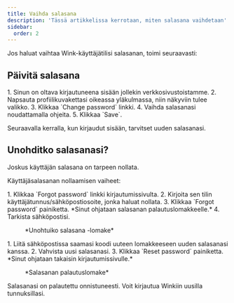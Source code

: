 ```yaml
---
title: Vaihda salasana
description: 'Tässä artikkelissa kerrotaan, miten salasana vaihdetaan'
sidebar:
  order: 2
---
```


Jos haluat vaihtaa Wink-käyttäjätilisi salasanan, toimi seuraavasti:

## Päivitä salasana

<Steps>
  1. Sinun on oltava kirjautuneena sisään jollekin verkkosivustoistamme.
  2. Napsauta profiilikuvakettasi oikeassa yläkulmassa, niin näkyviin tulee valikko.
  3. Klikkaa `Change password` linkki.
  4. Vaihda salasanasi noudattamalla ohjeita.
  5. Klikkaa `Save`.
</Steps>


Seuraavalla kerralla, kun kirjaudut sisään, tarvitset uuden salasanasi.

## Unohditko salasanasi?

Joskus käyttäjän salasana on tarpeen nollata.

Käyttäjäsalasanan nollaamisen vaiheet:

<Steps>
  1. Klikkaa `Forgot password` linkki kirjautumissivulta.
  2. Kirjoita sen tilin käyttäjätunnus/sähköpostiosoite, jonka haluat nollata.
  3. Klikkaa `Forgot password` painiketta. *Sinut ohjataan salasanan palautuslomakkeelle.*
  4. Tarkista sähköpostisi.
</Steps>


<figure>
  <CloudinaryImage width="350" height="354" resize="scale" quality="best" alt="Unohditko salasanasi?" src="academy/forgot-password" errorImage="noimage_opaque_nyrtl0.png" />

  <figcaption>*Unohtuiko salasana -lomake*</figcaption>
</figure>


<Steps>
  1. Liitä sähköpostissa saamasi koodi uuteen lomakkeeseen uuden salasanasi kanssa.
  2. Vahvista uusi salasanasi.
  3. Klikkaa `Reset password` painiketta. *Sinut ohjataan takaisin kirjautumissivulle.*
</Steps>


<figure>
  <CloudinaryImage width="350" height="467" resize="scale" quality="best" alt="Palauta salasana" src="academy/reset-password" errorImage="noimage_opaque_nyrtl0.png" />

  <figcaption>*Salasanan palautuslomake*</figcaption>
</figure>


Salasanasi on palautettu onnistuneesti. Voit kirjautua Winkiin uusilla tunnuksillasi.

